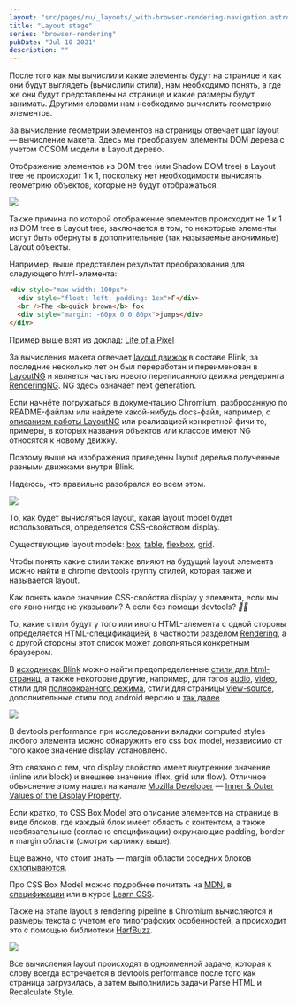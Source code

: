 ```yaml
---
layout: "src/pages/ru/_layouts/_with-browser-rendering-navigation.astro"
title: "Layout stage"
series: "browser-rendering"
pubDate: "Jul 10 2021"
description: ""
---
```



После того как мы вычислили какие элементы будут на странице и как они будут выглядеть (вычислили стили), нам необходимо понять, а где же они будут представлены на странице и какие размеры будут занимать. Другими словами нам необходимо вычислить геометрию элементов.

За вычисление геометрии элементов на страницы отвечает шаг layout — вычисление макета. Здесь мы преобразуем элементы DOM дерева с учетом CCSOM модели в Layout дерево.

Отображение элементов из DOM tree (или Shadow DOM tree) в Layout tree не происходит 1 к 1, поскольку нет необходимости вычислять геометрию объектов, которые не будут отображаться.

<Img src="/assets/posts/2021/browser-rendering-layout/layout-tree.jpg" />

Также причина по которой отображение элементов происходит не 1 к 1 из DOM tree в Layout tree, заключается в том, то некоторые элементы могут быть обернуты в дополнительные (так называемые анонимные) Layout объекты.

Например, выше представлен результат преобразования для следующего html-элемента:

```html
<div style="max-width: 100px">
  <div style="float: left; padding: 1ex">F</div>
  <br />The <b>quick brown</b> fox
  <div style="margin: -60px 0 0 80px">jumps</div>
</div>
```

Пример выше взят из доклад: [Life of a Pixel](https://www.youtube.com/watch?v=m-J-tbAlFic)

За вычисления макета отвечает [layout движок](https://chromium.googlesource.com/chromium/blink/+/refs/heads/main/Source/core/layout/) в составе Blink, за последние несколько лет он был переработан и переименован в [LayoutNG](https://chromium.googlesource.com/chromium/src/+/refs/heads/main/third_party/blink/renderer/core/layout/ng/README.md) и является частью нового переписанного движка рендеринга [RenderingNG](https://developer.chrome.com/blog/renderingng/). NG здесь означает next generation.

Если начнёте погружаться в документацию Chromium, разбросанную по README-файлам или найдете какой-нибудь docs-файл, например, с [описанием работы LayoutNG](https://docs.google.com/document/d/1uxbDh4uONFQOiGuiumlJBLGgO4KDWB8ZEkp7Rd47fw4) или реализацией конкретной фичи то, примеры, в которых названия объектов или классов имеют NG относятся к новому движку.

Поэтому выше на изображения приведены layout деревья полученные разными движками внутри Blink.

Надеюсь, что правильно разобрался во всем этом.

<Img src="/assets/posts/2021/browser-rendering-layout/layout-styles-grouped.jpg" />

То, как будет вычисляться layout, какая layout model будет использоваться, определяется CSS-свойством display.

Существующие layout models: [box](https://www.w3.org/TR/css-box/), [table](https://drafts.csswg.org/css2/#table-display), [flexbox](https://www.w3.org/TR/css-flexbox-1/), [grid](https://www.w3.org/TR/css-grid-1/).

Чтобы понять какие стили также влияют на будущий layout элемента можно найти в chrome devtools группу стилей, которая также и называется layout.

Как понять какое значение CSS-свойства display у элемента, если мы его явно нигде не указывали? А если без помощи devtools? _**🤷‍♂️**_

То, какие стили будут у того или иного HTML-элемента с одной стороны определяется HTML-спецификацией, в частности разделом [Rendering](https://html.spec.whatwg.org/multipage/rendering.html), а с другой стороны этот список может дополняться конкретным браузером.

В [исходниках Blink](https://chromium.googlesource.com/chromium/blink/+/refs/heads/main) можно найти предопределенные [стили для html-страниц](https://chromium.googlesource.com/chromium/blink/+/refs/heads/main/Source/core/css/html.css), а также некоторые другие, например, для тэгов [audio](https://chromium.googlesource.com/chromium/blink/+/refs/heads/main/Source/core/css/mediaControls.css), [video](https://chromium.googlesource.com/chromium/blink/+/refs/heads/main/Source/core/css/mediaControls.css), стили для [полноэкранного режима](https://chromium.googlesource.com/chromium/blink/+/refs/heads/main/Source/core/css/fullscreen.css), стили для страницы [view-source](https://chromium.googlesource.com/chromium/blink/+/refs/heads/main/Source/core/css/view-source.css), дополнительные стили под android версию и [так далее](https://chromium.googlesource.com/chromium/blink/+/refs/heads/main/Source/core/css).

<Img src="/assets/posts/2021/browser-rendering-layout/layout-css-box-model.jpg" />

В devtools performance при исследовании вкладки computed styles любого элемента можно обнаружить его css box model, независимо от того какое значение display установлено.

Это связано с тем, что display свойство имеет внутренние значение (inline или block) и внешнее значение (flex, grid или flow). Отличное объяснение этому нашел на канале [Mozilla Developer](https://www.youtube.com/channel/UCh5UlGiu9d6LegIeUCW4N1w) — [Inner & Outer Values of the Display Property](https://www.youtube.com/watch?v=4Clyc38U-MA).

Если кратко, то CSS Box Model это описание элементов на странице в виде блоков, где каждый блок имеет область с контентом, а также необязательные (согласно спецификации) окружающие padding, border и margin области (смотри картинку выше).

Еще важно, что стоит знать — margin области соседних блоков [схлопываются](https://developer.mozilla.org/en-US/docs/Web/CSS/CSS_Box_Model/Mastering_margin_collapsing).

Про CSS Box Model можно подробнее почитать на [MDN](https://developer.mozilla.org/en-US/docs/Learn/CSS/Building_blocks/The_box_model), в [спецификации](https://www.w3.org/TR/css-box-3/) или в курсе [Learn CSS](https://web.dev/learn/css/box-model/).

Также на этапе layout в rendering pipeline в Chromium вычисляются и размеры текста с учетом его типографских особенностей, а происходит это с помощью библиотеки [HarfBuzz](https://github.com/harfbuzz/harfbuzz).

<Img src="/assets/posts/2021/browser-rendering-layout/layout-task.jpg" />

Все вычисления layout происходят в одноименной задаче, которая к слову всегда встречается в devtools performance после того как страница загрузилась, а затем выполнились задачи Parse HTML и Recalculate Style.
